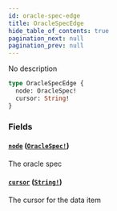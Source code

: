 ```yaml
---
id: oracle-spec-edge
title: OracleSpecEdge
hide_table_of_contents: true
pagination_next: null
pagination_prev: null
---
```



No description

```graphql
type OracleSpecEdge {
  node: OracleSpec!
  cursor: String!
}
```


### Fields

#### [`node`](#) ([`OracleSpec!`](/docs/testnet/graphql/objects/oracle-spec))

The oracle spec


#### [`cursor`](#) ([`String!`](/docs/testnet/graphql/scalars/string))

The cursor for the data item




